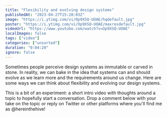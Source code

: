 ```yaml
---
title: "Flexibility and evolving design systems"
publishedAt: "2023-04-27T15:28:03Z"
image: "https://i.ytimg.com/vi/Op9XSQ-UOAE/hqdefault.jpg"
poster: "https://i.ytimg.com/vi/Op9XSQ-UOAE/maxresdefault.jpg"
videoUrl: "https://www.youtube.com/watch?v=Op9XSQ-UOAE"
localImages: false
tags: ["video"]
categories: ["unsorted"]
duration: "0:04:20"
ignore: false
---
```

Sometimes people perceive design systems as immutable or carved in stone. In reality, we can bake in the idea that systems can and should evolve as we learn more and the requirements around us change. Here are some ways we can think about flexibility and evolving our design systems.

This is a bit of an experiment: a short intro video with thoughts around a topic to hopefully start a conversation. Drop a comment below with your take on the topic or reply on Twitter or other platforms where you'll find me as @hereinthehive!

